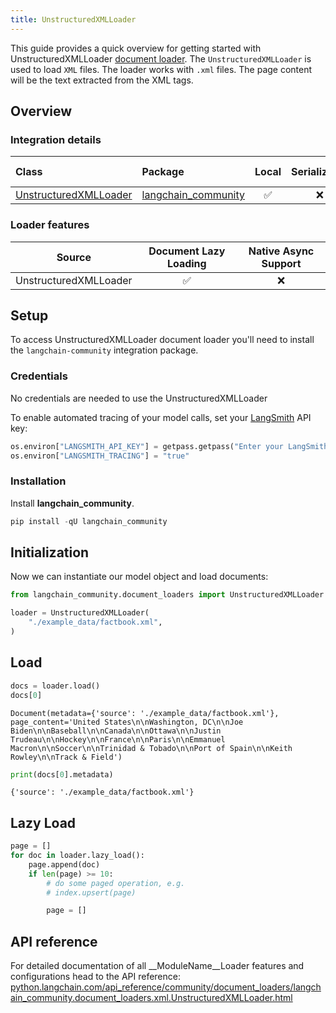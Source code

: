 ```yaml
---
title: UnstructuredXMLLoader
---
```


This guide provides a quick overview for getting started with UnstructuredXMLLoader [document loader](https://python.langchain.com/docs/concepts/document_loaders). The `UnstructuredXMLLoader` is used to load `XML` files. The loader works with `.xml` files. The page content will be the text extracted from the XML tags.

## Overview

### Integration details

| Class | Package | Local | Serializable | [JS support](https://js.langchain.com/docs/integrations/document_loaders/file_loaders/unstructured/)|
| :--- | :--- | :---: | :---: |  :---: |
| [UnstructuredXMLLoader](https://python.langchain.com/api_reference/community/document_loaders/langchain_community.document_loaders.xml.UnstructuredXMLLoader.html) | [langchain_community](https://python.langchain.com/api_reference/community/index.html) | ✅ | ❌ | ✅ |

### Loader features

| Source | Document Lazy Loading | Native Async Support
| :---: | :---: | :---: |
| UnstructuredXMLLoader | ✅ | ❌ |

## Setup

To access UnstructuredXMLLoader document loader you'll need to install the `langchain-community` integration package.

### Credentials

No credentials are needed to use the UnstructuredXMLLoader

To enable automated tracing of your model calls, set your [LangSmith](https://docs.smith.langchain.com/) API key:

```python
os.environ["LANGSMITH_API_KEY"] = getpass.getpass("Enter your LangSmith API key: ")
os.environ["LANGSMITH_TRACING"] = "true"
```

### Installation

Install **langchain_community**.

```python
pip install -qU langchain_community
```

## Initialization

Now we can instantiate our model object and load documents:

```python
from langchain_community.document_loaders import UnstructuredXMLLoader

loader = UnstructuredXMLLoader(
    "./example_data/factbook.xml",
)
```

## Load

```python
docs = loader.load()
docs[0]
```

```output
Document(metadata={'source': './example_data/factbook.xml'}, page_content='United States\n\nWashington, DC\n\nJoe Biden\n\nBaseball\n\nCanada\n\nOttawa\n\nJustin Trudeau\n\nHockey\n\nFrance\n\nParis\n\nEmmanuel Macron\n\nSoccer\n\nTrinidad & Tobado\n\nPort of Spain\n\nKeith Rowley\n\nTrack & Field')
```

```python
print(docs[0].metadata)
```

```output
{'source': './example_data/factbook.xml'}
```

## Lazy Load

```python
page = []
for doc in loader.lazy_load():
    page.append(doc)
    if len(page) >= 10:
        # do some paged operation, e.g.
        # index.upsert(page)

        page = []
```

## API reference

For detailed documentation of all __ModuleName__Loader features and configurations head to the API reference: [python.langchain.com/api_reference/community/document_loaders/langchain_community.document_loaders.xml.UnstructuredXMLLoader.html](https://python.langchain.com/api_reference/community/document_loaders/langchain_community.document_loaders.xml.UnstructuredXMLLoader.html)
